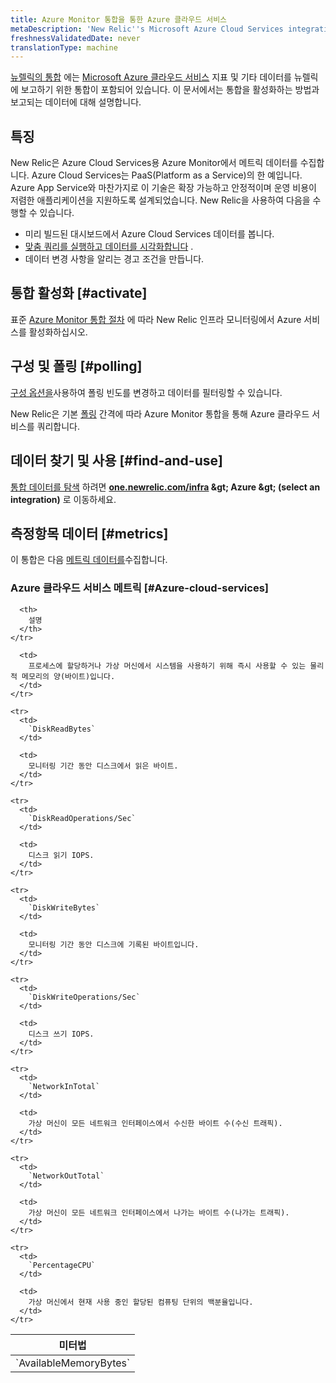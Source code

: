 ```yaml
---
title: Azure Monitor 통합을 통한 Azure 클라우드 서비스
metaDescription: 'New Relic''s Microsoft Azure Cloud Services integration: what data it reports and how to enable it.'
freshnessValidatedDate: never
translationType: machine
---
```


[뉴렐릭의 통합](/docs/infrastructure/introduction-infra-monitoring) 에는 [Microsoft Azure 클라우드 서비스](https://learn.microsoft.com/en-us/azure/cloud-services) 지표 및 기타 데이터를 뉴렐릭에 보고하기 위한 통합이 포함되어 있습니다. 이 문서에서는 통합을 활성화하는 방법과 보고되는 데이터에 대해 설명합니다.

## 특징

New Relic은 Azure Cloud Services용 Azure Monitor에서 메트릭 데이터를 수집합니다. Azure Cloud Services는 PaaS(Platform as a Service)의 한 예입니다. Azure App Service와 마찬가지로 이 기술은 확장 가능하고 안정적이며 운영 비용이 저렴한 애플리케이션을 지원하도록 설계되었습니다. New Relic을 사용하여 다음을 수행할 수 있습니다.

* 미리 빌드된 대시보드에서 Azure Cloud Services 데이터를 봅니다.
* [맞춤 쿼리를 실행하고 데이터를 시각화합니다](/docs/infrastructure/integrations-getting-started/getting-started/use-integration-data-new-relic-insights) .
* 데이터 변경 사항을 알리는 경고 조건을 만듭니다.

## 통합 활성화 [#activate]

표준 [Azure Monitor 통합 절차](/docs/infrastructure/microsoft-azure-integrations/azure-integrations-list/azure-monitor) 에 따라 New Relic 인프라 모니터링에서 Azure 서비스를 활성화하십시오.

## 구성 및 폴링 [#polling]

[구성 옵션을](/docs/infrastructure/microsoft-azure-integrations/azure-integrations-list/azure-monitor/#settings)사용하여 폴링 빈도를 변경하고 데이터를 필터링할 수 있습니다.

New Relic은 기본 [폴링](/docs/infrastructure/microsoft-azure-integrations/azure-integrations-list/azure-monitor/#settings) 간격에 따라 Azure Monitor 통합을 통해 Azure 클라우드 서비스를 쿼리합니다.

## 데이터 찾기 및 사용 [#find-and-use]

[통합 데이터를 탐색](/docs/infrastructure/integrations/find-use-infrastructure-integration-data) 하려면 <DNT>**[one.newrelic.com/infra](https://one.newrelic.com/infra) &amp;gt; Azure &amp;gt; (select an integration)**</DNT> 로 이동하세요.

## 측정항목 데이터 [#metrics]

이 통합은 다음 [메트릭 데이터를](/docs/infrastructure/integrations-getting-started/getting-started/understand-integration-data-data-types#metric)수집합니다.

### Azure 클라우드 서비스 메트릭 [#Azure-cloud-services]

<table>
  <thead>
    <tr>
      <th style={{ width: "300px" }}>
        미터법
      </th>

      <th>
        설명
      </th>
    </tr>
  </thead>

  <tbody>
    <tr>
      <td>
        `AvailableMemoryBytes`
      </td>

      <td>
        프로세스에 할당하거나 가상 머신에서 시스템을 사용하기 위해 즉시 사용할 수 있는 물리적 메모리의 양(바이트)입니다.
      </td>
    </tr>

    <tr>
      <td>
        `DiskReadBytes`
      </td>

      <td>
        모니터링 기간 동안 디스크에서 읽은 바이트.
      </td>
    </tr>

    <tr>
      <td>
        `DiskReadOperations/Sec`
      </td>

      <td>
        디스크 읽기 IOPS.
      </td>
    </tr>

    <tr>
      <td>
        `DiskWriteBytes`
      </td>

      <td>
        모니터링 기간 동안 디스크에 기록된 바이트입니다.
      </td>
    </tr>

    <tr>
      <td>
        `DiskWriteOperations/Sec`
      </td>

      <td>
        디스크 쓰기 IOPS.
      </td>
    </tr>

    <tr>
      <td>
        `NetworkInTotal`
      </td>

      <td>
        가상 머신이 모든 네트워크 인터페이스에서 수신한 바이트 수(수신 트래픽).
      </td>
    </tr>

    <tr>
      <td>
        `NetworkOutTotal`
      </td>

      <td>
        가상 머신이 모든 네트워크 인터페이스에서 나가는 바이트 수(나가는 트래픽).
      </td>
    </tr>

    <tr>
      <td>
        `PercentageCPU`
      </td>

      <td>
        가상 머신에서 현재 사용 중인 할당된 컴퓨팅 단위의 백분율입니다.
      </td>
    </tr>
  </tbody>
</table>